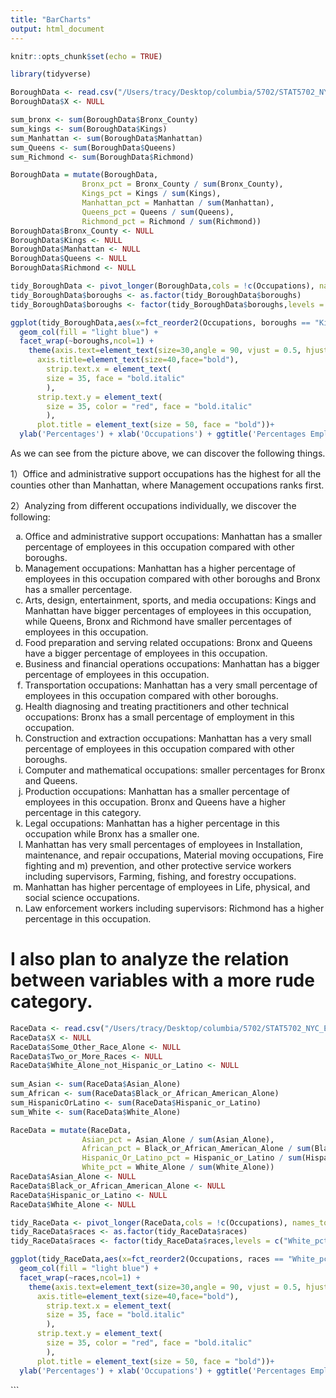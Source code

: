 ```yaml
---
title: "BarCharts"
output: html_document
---
```

```r
knitr::opts_chunk$set(echo = TRUE)
```

```r
library(tidyverse)
```


```r
BoroughData <- read.csv("/Users/tracy/Desktop/columbia/5702/STAT5702_NYC_Employment_Analysis/DataPreprocessing/Data/Preprocess_ClevelandDotPlot/OccupationByBorough.csv")
BoroughData$X <- NULL

sum_bronx <- sum(BoroughData$Bronx_County)
sum_kings <- sum(BoroughData$Kings)
sum_Manhattan <- sum(BoroughData$Manhattan)
sum_Queens <- sum(BoroughData$Queens)
sum_Richmond <- sum(BoroughData$Richmond)

BoroughData = mutate(BoroughData, 
                Bronx_pct = Bronx_County / sum(Bronx_County),
                Kings_pct = Kings / sum(Kings),
                Manhattan_pct = Manhattan / sum(Manhattan),
                Queens_pct = Queens / sum(Queens),
                Richmond_pct = Richmond / sum(Richmond))
BoroughData$Bronx_County <- NULL
BoroughData$Kings <- NULL
BoroughData$Manhattan <- NULL
BoroughData$Queens <- NULL
BoroughData$Richmond <- NULL

tidy_BoroughData <- pivot_longer(BoroughData,cols = !c(Occupations), names_to = "boroughs", values_to = "PctEmps")
tidy_BoroughData$boroughs <- as.factor(tidy_BoroughData$boroughs)
tidy_BoroughData$boroughs <- factor(tidy_BoroughData$boroughs,levels = c("Kings_pct","Queens_pct","Manhattan_pct","Bronx_pct","Richmond_pct"))

ggplot(tidy_BoroughData,aes(x=fct_reorder2(Occupations, boroughs == "Kings_pct", PctEmps), y = PctEmps)) +
  geom_col(fill = "light blue") +
  facet_wrap(~boroughs,ncol=1) +
    theme(axis.text=element_text(size=30,angle = 90, vjust = 0.5, hjust=1),
      axis.title=element_text(size=40,face="bold"),
        strip.text.x = element_text(
        size = 35, face = "bold.italic"
        ),
      strip.text.y = element_text(
        size = 35, color = "red", face = "bold.italic"
        ),
      plot.title = element_text(size = 50, face = "bold"))+
  ylab('Percentages') + xlab('Occupations') + ggtitle('Percentages Employed by Occupations for Different Boroughs in NYC')
```
As we can see from the picture above, we can discover the following things.

1）Office and administrative support occupations has the highest for all the counties other than Manhattan, where Management occupations ranks first.

2）Analyzing from different occupations individually, we discover the following:

a) Office and administrative support occupations: Manhattan has a smaller percentage of employees in this occupation compared with other boroughs.
b) Management occupations: Manhattan has a higher percentage of employees in this occupation compared with other boroughs and Bronx has a smaller percentage.
c) Arts, design, entertainment, sports, and media occupations: Kings and Manhattan have bigger percentages of employees in this occupation, while Queens, Bronx and Richmond have smaller percentages of employees in this occupation.
d) Food preparation and serving related occupations: Bronx and Queens have a bigger percentage of employees in this occupation.
e) Business and financial operations occupations: Manhattan has a bigger percentage of employees in this occupation.
f) Transportation occupations: Manhattan has a very small percentage of employees in this occupation compared with other boroughs.
g) Health diagnosing and treating practitioners and other technical occupations: Bronx has a small percentage of employment in this occupation.
h) Construction and extraction occupations: Manhattan has a very small percentage of employees in this occupation compared with other boroughs.
i) Computer and mathematical occupations: smaller percentages for Bronx and Queens.
j) Production occupations: Manhattan has a smaller percentage of employees in this occupation. Bronx and Queens have a higher percentage in this category.
k) Legal occupations: Manhattan has a higher percentage in this occupation while Bronx has a smaller one.
l) Manhattan has very small percentages of employees in Installation, maintenance, and repair occupations, Material moving occupations, Fire fighting and m) prevention, and other protective service workers including supervisors, Farming, fishing, and forestry occupations.
n) Manhattan has higher percentage of employees in Life, physical, and social science occupations.
o) Law enforcement workers including supervisors: Richmond has a higher percentage in this occupation.

# I also plan to analyze the relation between variables with a more rude category.


```r
RaceData <- read.csv("/Users/tracy/Desktop/columbia/5702/STAT5702_NYC_Employment_Analysis/DataPreprocessing/Data/Preprocess_ClevelandDotPlot/OccupationByRace.csv")
RaceData$X <- NULL
RaceData$Some_Other_Race_Alone <- NULL
RaceData$Two_or_More_Races <- NULL
RaceData$White_Alone_not_Hispanic_or_Latino <- NULL
  
sum_Asian <- sum(RaceData$Asian_Alone)
sum_African <- sum(RaceData$Black_or_African_American_Alone)
sum_HispanicOrLatino <- sum(RaceData$Hispanic_or_Latino)
sum_White <- sum(RaceData$White_Alone)

RaceData = mutate(RaceData, 
                Asian_pct = Asian_Alone / sum(Asian_Alone),
                African_pct = Black_or_African_American_Alone / sum(Black_or_African_American_Alone),
                Hispanic_Or_Latino_pct = Hispanic_or_Latino / sum(Hispanic_or_Latino),
                White_pct = White_Alone / sum(White_Alone))
RaceData$Asian_Alone <- NULL
RaceData$Black_or_African_American_Alone <- NULL
RaceData$Hispanic_or_Latino <- NULL
RaceData$White_Alone <- NULL

tidy_RaceData <- pivot_longer(RaceData,cols = !c(Occupations), names_to = "races", values_to = "PctEmps")
tidy_RaceData$races <- as.factor(tidy_RaceData$races)
tidy_RaceData$races <- factor(tidy_RaceData$races,levels = c("White_pct","Hispanic_Or_Latino_pct","African_pct","Asian_pct"))

ggplot(tidy_RaceData,aes(x=fct_reorder2(Occupations, races == "White_pct", PctEmps), y = PctEmps)) +
  geom_col(fill = "light blue") +
  facet_wrap(~races,ncol=1) +
    theme(axis.text=element_text(size=30,angle = 90, vjust = 0.5, hjust=1),
      axis.title=element_text(size=40,face="bold"),
        strip.text.x = element_text(
        size = 35, face = "bold.italic"
        ),
      strip.text.y = element_text(
        size = 35, color = "red", face = "bold.italic"
        ),
      plot.title = element_text(size = 50, face = "bold"))+
  ylab('Percentages') + xlab('Occupations') + ggtitle('Percentages Employed by Occupations for Different Races in NYC')
```
```

